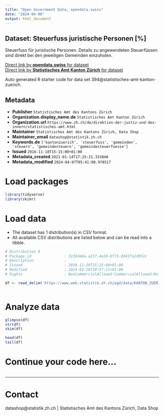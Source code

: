 ```yaml
---
title: "Open Government Data, opendata.swiss"
date: "2024-04-08"
output: html_document
---
```


## Dataset: Steuerfuss juristische Personen [%]

Steuerfuss für juristische Personen. Details zu angewendeten Steuerfüssen sind direkt bei den jeweiligen Gemeinden einzuholen.

[Direct link by **opendata.swiss** for dataset](https://opendata.swiss/de/dataset/steuerfuss-juristische-personen)<br>
[Direct link by **Statistisches Amt Kanton Zürich** for dataset](https://www.zh.ch/de/politik-staat/gemeinden/gemeindeportraet.html)

Auto generated R starter code for data set 394@statistisches-amt-kanton-zuerich.

## Metadata

- **Publisher** `Statistisches Amt des Kantons Zürich`
- **Organization.display_name.de** `Statistisches Amt Kanton Zürich`
- **Organization.url** `https://www.zh.ch/de/direktion-der-justiz-und-des-innern/statistisches-amt.html`
- **Maintainer** `Statistisches Amt des Kantons Zürich, Data Shop`
- **Maintainer_email** `datashop@statistik.zh.ch`
- **Keywords.de** `['kantonzuerich', 'steuerfuss', 'gemeinden', 'steuern', 'gemeindesteuern', 'gemeindesteuerfuesse']`
- **Issued** `2016-11-18T15:15:00+01:00`
- **Metadata_created** `2021-01-14T17:25:21.333840`
- **Metadata_modified** `2024-04-07T05:41:00.978517`


# Load packages

```r

library(tidyverse)
library(skimr)

```

# Load data

-   The dataset has 1 distribution(s) in CSV format.
-   All available CSV distributions are listed below and can be read into a tibble.

```r

# Distribution 0
# Package_id               : 32263e6a-a217-4a2d-bf73-9341fa1d951c
# Description              : 
# Issued                   : 2016-11-18T15:15:00+01:00
# Modified                 : 2024-03-26T10:57:21+01:00
# Rights                   : NonCommercialAllowed-CommercialAllowed-ReferenceRequired

df <- read_delim('https://www.web.statistik.zh.ch/ogd/data/KANTON_ZUERICH_68.csv')



```

# Analyze data

```r

glimpse(df)
str(df)
skim(df)

head(df)
tail(df)

```

# Continue your code here...

```r

```

------------------------------------------------------------------------

# Contact

datashop@statistik.zh.ch | Statistisches Amt des Kantons Zürich, Data Shop
